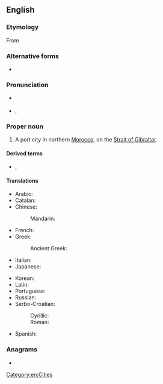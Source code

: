 ==English==
{{wikipedia}}

===Etymology===
From {{etyl|sem|en}} {{m|sem-pro|*tigisis||harbor, seaport, haven}}

===Alternative forms===
* {{l|en|Tangier}}

===Pronunciation===
* {{a|RP}} {{IPAchar|/tænˈdʒɪəz/}}
* {{a|US}} {{enPR|tănjîrzʹ}}, {{IPAchar|/tænˈdʒɪrz/}}

===Proper noun===
{{en-proper noun}}

# A port city in northern [[Morocco]], on the [[Strait of Gibraltar]].

====Derived terms====
* {{l|en|Tangerine}}, {{l|en|tangerine}}

====Translations====
{{trans-top|a port city in northern Morocco}}
* Arabic: {{t|ar|طَنْجَة|f}}
* Catalan: {{t|ca|Tànger|m}}
* Chinese:
*: Mandarin: {{t|cmn|丹吉尔|tr=Dānjí’ěr}}
* French: {{t+|fr|Tanger}}
* Greek: {{t|el|Ταγγέρη}}
*: Ancient Greek: {{t|grc|Τιγγίς}}
* Italian: {{t|it|Tangeri|f}}
* Japanese: {{t|ja|タンジール|tr=Tanjīru}}
{{trans-mid}}
* Korean: {{t|ko|탕헤르|sc=Kore}}
* Latin: {{t|la|Tingis}}
* Portuguese: {{t|pt|Tânger}}
* Russian: {{t|ru|Танже́р|m}}
* Serbo-Croatian:
*: Cyrillic: {{t|sh|Тангер|m|sc=Cyrl}}
*: Roman: {{t|sh|Tanger|m|sc=Latn}}
* Spanish: {{t+|es|Tánger|m}}
{{trans-bottom}}

===Anagrams===
* {{anagrams|en|Tasering|Tigranes|angriest|angrites|angstier|astringe|ganister|gantries|granites|ingrates|rangiest|stearing|tasering|tearings}}

[[Category:en:Cities]]